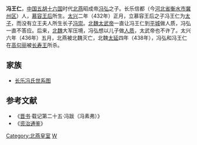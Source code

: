 '''冯王仁'''{{BD||？|438年||catIdx=F}}，[[中国|中国]][[五胡十六国|五胡十六国]]时代[[北燕|北燕]]昭成帝[[冯弘|冯弘]]之子。长乐信都（今[[河北省|河北省]][[衡水市|衡水市]][[冀州区|冀州区]]）人，[[慕容王后|慕容王后]]所生。[[太兴|太兴]]二年（432年）正月，立慕容王后之子冯王仁为[[太子|太子]]，而没有立王夫人所生长子[[冯崇|冯崇]]。[[北魏太武帝|北魏太武帝]]一直让冯王仁到[[平城遗址|平城]]做人质，冯弘一直不答应。后来，[[北魏|北魏]]大军压境，冯弘想以儿子做[[人质|人质]]，太武帝也不许了。太兴六年（436年）五月，北燕被北魏灭亡，北魏[[太延|太延]]四年（438年），冯弘和冯王仁在[[高句丽|高句丽]]被[[长寿王|长寿王]]所杀。

==家族==
*[[长乐冯氏世系图|长乐冯氏世系图]]

==参考文献==
*《[[晋书|晋书]]·载记第二十五·冯跋（冯素弗）》
*《[[资治通鉴|资治通鉴]]》

[[Category:北燕皇室|Category:北燕皇室]]
[[Category:长乐冯氏|W]]